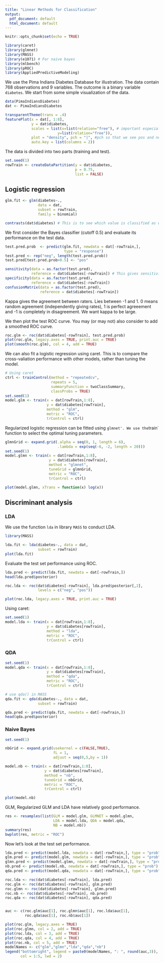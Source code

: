 ```yaml
---
title: "Linear Methods for Classification"
output:
  pdf_document: default
  html_document: default
---
```

  
```r
knitr::opts_chunk$set(echo = TRUE)
```

```r
library(caret)
library(glmnet)
library(MASS)
library(e1071) # For naive bayes
library(mlbench)
library(pROC)
library(AppliedPredictiveModeling)
```

We use the Pima Indians Diabetes Database for illustration. The data contain 768 observations and 9 variables. The outcome is a binary variable `diabetes`. We start from some simple visualization of the data.

```r
data(PimaIndiansDiabetes)
dat <- PimaIndiansDiabetes

transparentTheme(trans = .4)
featurePlot(x = dat[, 1:8], 
            y = dat$diabetes,
            scales = list(x=list(relation="free"), # important especially if variables are on different scales
                        y=list(relation="free")),
            plot = "density", pch = "|", #pch so that we see pos and neg clearly
            auto.key = list(columns = 2))
```

The data is divided into two parts (training and test). 
```r
set.seed(1)
rowTrain <- createDataPartition(y = dat$diabetes,
                                p = 0.75,
                                list = FALSE)
```

## Logistic regression

```r
glm.fit <- glm(diabetes~., 
               data = dat, 
               subset = rowTrain, 
               family = binomial)

contrasts(dat$diabetes) # This is to see which value is classified as what 
```

We first consider the Bayes classifier (cutoff 0.5) and evaluate its performance on the test data.
```r
test.pred.prob  <- predict(glm.fit, newdata = dat[-rowTrain,],
                           type = "response")
test.pred <- rep("neg", length(test.pred.prob))
test.pred[test.pred.prob>0.5] <- "pos"

sensitivity(data = as.factor(test.pred),
            reference = dat$diabetes[-rowTrain]) # This gives sensitivity which depends on the cut off 
specificity(data = as.factor(test.pred),
            reference = dat$diabetes[-rowTrain])
confusionMatrix(data = as.factor(test.pred),
                reference = dat$diabetes[-rowTrain])
```

Kappa gives the agreement between raters. Lies between -1 and 1. 0 means random agreement (independently giving rates), 1 is perfect agreeement and -1 is completely in disagreement. We want kappa to be large. 

We then plot the test ROC curve. You may (or may not) also consider to add a smoothed ROC curve.
```r
roc.glm <- roc(dat$diabetes[-rowTrain], test.pred.prob)
plot(roc.glm, legacy.axes = TRUE, print.auc = TRUE)
plot(smooth(roc.glm), col = 4, add = TRUE)
```

We can also fit a logistic regression using caret. This is to compare the cross-valiation performance with other models, rather than tuning the model.
```r
# Using caret
ctrl <- trainControl(method = "repeatedcv",
                     repeats = 5,
                     summaryFunction = twoClassSummary,
                     classProbs = TRUE)
set.seed(1)
model.glm <- train(x = dat[rowTrain,1:8],
                   y = dat$diabetes[rowTrain],
                   method = "glm",
                   metric = "ROC",
                   trControl = ctrl)
```

Regularized logistic regression can be fitted using `glmnet'. We use the `train` function to select the optimal tuning parameters.

```r
glmnGrid <- expand.grid(.alpha = seq(0, 1, length = 6),
                        .lambda = exp(seq(-6, -2, length = 20)))
set.seed(1)
model.glmn <- train(x = dat[rowTrain,1:8],
                    y = dat$diabetes[rowTrain],
                    method = "glmnet",
                    tuneGrid = glmnGrid,
                    metric = "ROC",
                    trControl = ctrl)

plot(model.glmn, xTrans = function(x) log(x))   
```


## Discriminant analysis

### LDA

We use the function `lda` in library `MASS` to conduct LDA.
```r
library(MASS)

lda.fit <- lda(diabetes~., data = dat,
               subset = rowTrain)
plot(lda.fit)
```

Evaluate the test set performance using ROC.
```r
lda.pred <- predict(lda.fit, newdata = dat[-rowTrain,])
head(lda.pred$posterior)

roc.lda <- roc(dat$diabetes[-rowTrain], lda.pred$posterior[,2], 
               levels = c("neg", "pos"))

plot(roc.lda, legacy.axes = TRUE, print.auc = TRUE)
```

Using caret:
```r
set.seed(1)
model.lda <- train(x = dat[rowTrain,1:8],
                   y = dat$diabetes[rowTrain],
                   method = "lda",
                   metric = "ROC",
                   trControl = ctrl)
```

### QDA

```r
set.seed(1)
model.qda <- train(x = dat[rowTrain,1:8],
                   y = dat$diabetes[rowTrain],
                   method = "qda",
                   metric = "ROC",
                   trControl = ctrl)

# use qda() in MASS
qda.fit <- qda(diabetes~., data = dat,
               subset = rowTrain)

qda.pred <- predict(qda.fit, newdata = dat[-rowTrain,])
head(qda.pred$posterior)
```

### Naive Bayes

```r
set.seed(1)

nbGrid <- expand.grid(usekernel = c(FALSE,TRUE),
                      fL = 1, 
                      adjust = seq(0,5,by = 1))

model.nb <- train(x = dat[rowTrain,1:8],
                  y = dat$diabetes[rowTrain],
                  method = "nb",
                  tuneGrid = nbGrid,
                  metric = "ROC",
                  trControl = ctrl)

plot(model.nb)
```


GLM, Regularized GLM and LDA have relatively good performance.
```r
res <- resamples(list(GLM = model.glm, GLMNET = model.glmn, 
                      LDA = model.lda, QDA = model.qda,
                      NB = model.nb))
summary(res)
bwplot(res, metric = "ROC")
```

Now let's look at the test set performance.
```r
lda.pred <- predict(model.lda, newdata = dat[-rowTrain,], type = "prob")[,2]
glm.pred <- predict(model.glm, newdata = dat[-rowTrain,], type = "prob")[,2]
glmn.pred <- predict(model.glmn, newdata = dat[-rowTrain,], type = "prob")[,2]
nb.pred <- predict(model.nb, newdata = dat[-rowTrain,], type = "prob")[,2]
qda.pred <- predict(model.qda, newdata = dat[-rowTrain,], type = "prob")[,2]

roc.lda <- roc(dat$diabetes[-rowTrain], lda.pred)
roc.glm <- roc(dat$diabetes[-rowTrain], glm.pred)
roc.glmn <- roc(dat$diabetes[-rowTrain], glmn.pred)
roc.nb <- roc(dat$diabetes[-rowTrain], nb.pred)
roc.qda <- roc(dat$diabetes[-rowTrain], qda.pred)


auc <- c(roc.glm$auc[1], roc.glmn$auc[1], roc.lda$auc[1],
         roc.qda$auc[1], roc.nb$auc[1])

plot(roc.glm, legacy.axes = TRUE)
plot(roc.glmn, col = 2, add = TRUE)
plot(roc.lda, col = 3, add = TRUE)
plot(roc.qda, col = 4, add = TRUE)
plot(roc.nb, col = 5, add = TRUE)
modelNames <- c("glm","glmn","lda","qda","nb")
legend("bottomright", legend = paste0(modelNames, ": ", round(auc,3)),
       col = 1:5, lwd = 2)
```